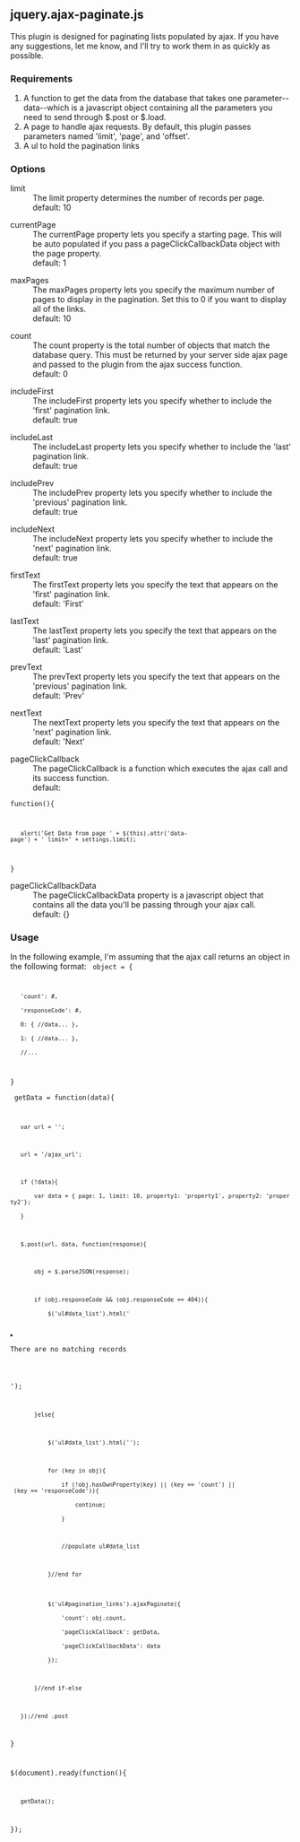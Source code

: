 == jquery.ajax-paginate.js ==

This plugin is designed for paginating lists populated by ajax. If you have any suggestions, let me know, and I'll try to work them in as quickly as possible.

=== Requirements ===

# A function to get the data from the database that takes one parameter--data--which is a javascript object containing all the parameters you need to send through $.post or $.load.
# A page to handle ajax requests. By default, this plugin passes parameters named 'limit', 'page', and 'offset'.
# A ul to hold the pagination links

=== Options ===

;limit
: The limit property determines the number of records per page.
: default: 10

;currentPage
: The currentPage property lets you specify a starting page. This will be auto populated if you pass a pageClickCallbackData object with the page property.
: default: 1

;maxPages
: The maxPages property lets you specify the maximum number of pages to display in the pagination. Set this to 0 if you want to display all of the links. 
: default: 10

;count
: The count property is the total number of objects that match the database query. This must be returned by your server side ajax page and passed to the plugin from the ajax success function.
: default: 0

;includeFirst
: The includeFirst property lets you specify whether to include the 'first' pagination link.
: default: true

;includeLast
: The includeLast property lets you specify whether to include the 'last' pagination link.
: default: true

;includePrev
: The includePrev property lets you specify whether to include the 'previous' pagination link.
: default: true

;includeNext
: The includeNext property lets you specify whether to include the 'next' pagination link.
: default: true

;firstText
: The firstText property lets you specify the text that appears on the 'first' pagination link.
: default: 'First'

;lastText
: The lastText property lets you specify the text that appears on the 'last' pagination link.
: default: 'Last'

;prevText
: The prevText property lets you specify the text that appears on the 'previous' pagination link.
: default: 'Prev'

;nextText
: The nextText property lets you specify the text that appears on the 'next' pagination link.
: default: 'Next'

;pageClickCallback
: The pageClickCallback is a function which executes the ajax call and its success function.
: default: 
<code>function(){
    alert('Get Data from page ' + $(this).attr('data-page') + ' limit=' + settings.limit);
}</code>

;pageClickCallbackData
: The pageClickCallbackData property is a javascript object that contains all the data you'll be passing through your ajax call.
: default: {}

=== Usage === 

In the following example, I'm assuming that the ajax call returns an object in the following format:
<code>
object = {
    'count': #,
    'responseCode': #,
    0: { //data... },
    1: { //data... },
    //...
}
</code>

<code>
getData = function(data){
    
    var url = '';

    url = '/ajax_url';

    if (!data){
        var data = { page: 1, limit: 10, property1: 'property1', property2: 'property2'};
    }
        
    $.post(url, data, function(response){

        obj = $.parseJSON(response);
        
        if (obj.responseCode && (obj.responseCode == 404)){
            $('ul#data_list').html('<li>There are no matching records</li>');
        }else{
           
            $('ul#data_list').html('');
            
            for (key in obj){
                if (!obj.hasOwnProperty(key) || (key == 'count') || (key == 'responseCode')){
                    continue;
                }

                //populate ul#data_list
                               
            }//end for
 
            $('ul#pagination_links').ajaxPaginate({
                'count': obj.count,
                'pageClickCallback': getData,
                'pageClickCallbackData': data                
            });
             
        }//end if-else
        
    });//end .post

}

$(document).ready(function(){
    getData();
});

</code>

